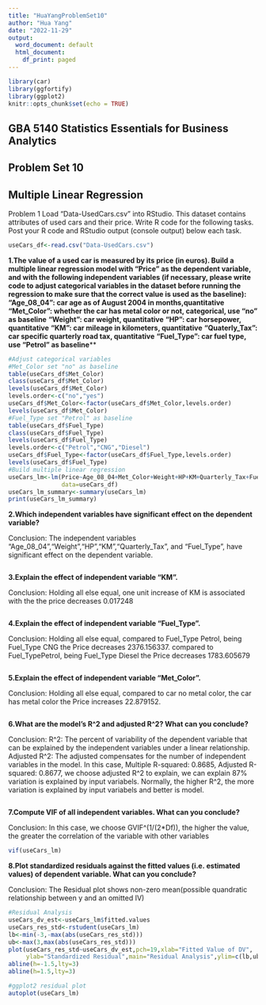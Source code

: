 ```yaml
---
title: "HuaYangProblemSet10"
author: "Hua Yang"
date: "2022-11-29"
output:
  word_document: default
  html_document:
    df_print: paged
---
```


```r
library(car)
library(ggfortify)
library(ggplot2)
knitr::opts_chunk$set(echo = TRUE)
```

## GBA 5140 Statistics Essentials for Business Analytics
## Problem Set 10
## Multiple Linear Regression


Problem 1
Load “Data-UsedCars.csv” into RStudio. This dataset contains attributes of used cars and their price. Write R code for the following tasks. Post your R code and RStudio output (console output) below each task.



```r
useCars_df<-read.csv("Data-UsedCars.csv")
```

**1.The value of a used car is measured by its price (in euros). Build a multiple linear regression model with "Price" as the dependent variable, and with the following independent variables (if necessary, please write code to adjust categorical variables in the dataset before running the regression to make sure that the correct value is used as the baseline):**
**"Age_08_04": car age as of August 2004 in months,quantitative**
**"Met_Color": whether the car has metal color or not, categorical, use “no” as baseline**
**“Weight”: car weight, quantitative**
**“HP”: car horsepower, quantitative**
**“KM”: car mileage in kilometers, quantitative**
**“Quaterly_Tax”: car specific quarterly road tax, quantitative**
**"Fuel_Type": car fuel type, use “Petrol” as baseline****
```r
#Adjust categorical variables
#Met_Color set "no" as baseline
table(useCars_df$Met_Color)
class(useCars_df$Met_Color)
levels(useCars_df$Met_Color)
levels.order<-c("no","yes")
useCars_df$Met_Color<-factor(useCars_df$Met_Color,levels.order)
levels(useCars_df$Met_Color)
#Fuel_Type set "Petrol" as baseline
table(useCars_df$Fuel_Type)
class(useCars_df$Fuel_Type)
levels(useCars_df$Fuel_Type)
levels.order<-c("Petrol","CNG","Diesel")
useCars_df$Fuel_Type<-factor(useCars_df$Fuel_Type,levels.order)
levels(useCars_df$Fuel_Type)
#Build multiple linear regression
useCars_lm<-lm(Price~Age_08_04+Met_Color+Weight+HP+KM+Quarterly_Tax+Fuel_Type,
               data=useCars_df)
useCars_lm_summary<-summary(useCars_lm)
print(useCars_lm_summary)
```

**2.Which independent variables have significant effect on the dependent variable?**

Conclusion: The independent variables "Age_08_04","Weight","HP","KM","Quarterly_Tax", and "Fuel_Type", have significant effect on the dependent variable. 


```r

```

**3.Explain the effect of independent variable “KM”.**

Conclusion: Holding all else equal, one unit increase of KM is associated with the the price decreases 0.017248

```r

```

**4.Explain the effect of independent variable “Fuel_Type”.**

Conclusion: Holding all else equal, compared to Fuel_Type Petrol, being Fuel_Type CNG the Price decreases 2376.156337. compared to Fuel_TypePetrol, being Fuel_Type Diesel the Price decreases 1783.605679

```r

```
**5.Explain the effect of independent variable “Met_Color”.**

Conclusion: Holding all else equal, compared to car no metal color, the car has metal color the Price increases 22.879152.

```r

```

**6.What are the model’s R^2 and adjusted R^2? What can you conclude?**

Conclusion: R^2: The percent of variability of the dependent variable that can be explained by the independent variables under a linear relationship. Adjusted R^2: The adjusted compensates for the number of independent variables in the model. In this case, Multiple R-squared:  0.8685,	Adjusted R-squared:  0.8677, we choose adjusted R^2 to explain, we can explain 87% variation is explained by input variabels. Normally, the higher R^2, the more variation is explained by input variabels and better is model.
```r

```

**7.Compute VIF of all independent variables. What can you conclude?**

Conclusion: In this case, we choose GVIF^(1/(2*Df)), the higher the value, the greater the correlation of the variable with other variables
```r
vif(useCars_lm)
```

**8.Plot standardized residuals against the fitted values (i.e. estimated values) of dependent variable. What can you conclude?**

Conclusion: The Residual plot shows non-zero mean(possible quandratic relationship between y and an omitted IV)

```r
#Residual Analysis
useCars_dv_est<-useCars_lm$fitted.values
useCars_res_std<-rstudent(useCars_lm)
lb<-min(-3,-max(abs(useCars_res_std)))
ub<-max(3,max(abs(useCars_res_std)))
plot(useCars_res_std~useCars_dv_est,pch=19,xlab="Fitted Value of DV",
     ylab="Standardized Residual",main="Residual Analysis",ylim=c(lb,ub))
abline(h=-1.5,lty=3)
abline(h=1.5,lty=3)

#ggplot2 residual plot
autoplot(useCars_lm)
```

